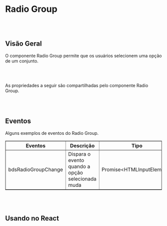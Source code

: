 
# Radio Group

<br></br>

## Visão Geral

O componente Radio Group permite que os usuários selecionem uma opção de um conjunto.

<Canvas of={RadioGroupStories.Properties}></Canvas>

<Meta isTemplate />

<br></br>

As propriedades a seguir são compartilhadas pelo componente Radio Group.

<Controls />

<br></br>

## Eventos

Alguns exemplos de eventos do Radio Group.
<table border="1">
  <thead>
    <tr>
      <th>Eventos</th>
      <th>Descrição</th>
      <th>Tipo</th>
    </tr>
  </thead>
  <tbody>
    <tr>
      <td>bdsRadioGroupChange</td>
      <td>Dispara o evento quando a opção selecionada muda</td>
      <td>Promise&lt;HTMLInputElement&gt;</td>
    </tr>
    
  </tbody>
</table>


<Source of={RadioGroupStories.Events} />

<br></br>

## Usando no React

<Source of={RadioGroupStories.FrameworkReact} />
